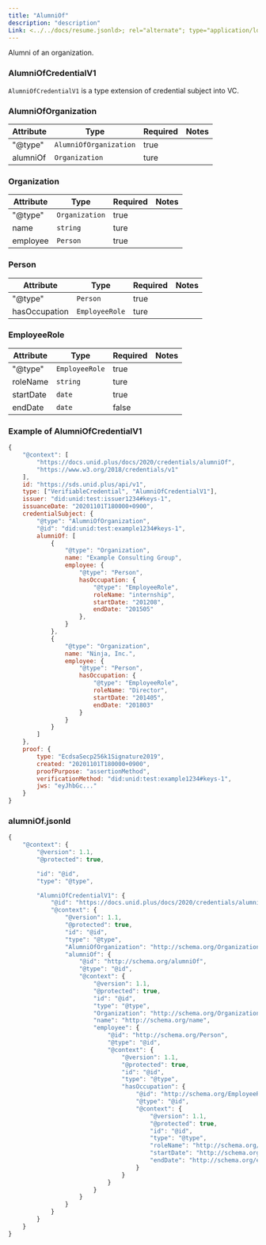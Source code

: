 ```yaml
---
title: "AlumniOf"
description: "description"
Link: <../../docs/resume.jsonld>; rel="alternate"; type="application/ld+json"
---
```


Alumni of an organization.

### AlumniOfCredentialV1

`AlumniOfCredentialV1` is a type extension of credential subject into VC.

### AlumniOfOrganization

| Attribute | Type | Required | Notes |
| ---- | ---- | ---- | ---- |
| "@type" | `AlumniOfOrganization` | true ||
| alumniOf | `Organization` | ture ||

### Organization

| Attribute | Type | Required | Notes |
| ---- | ---- | ---- | ---- |
| "@type" | `Organization` | true ||
| name | `string` | ture ||
| employee | `Person` | true ||

### Person

| Attribute | Type | Required | Notes |
| ---- | ---- | ---- | ---- |
| "@type" | `Person` | true ||
| hasOccupation | `EmployeeRole` | ture ||

### EmployeeRole

| Attribute | Type | Required | Notes |
| ---- | ---- | ---- | ---- |
| "@type" | `EmployeeRole` | true ||
| roleName | `string` | ture ||
| startDate | `date` | true ||
| endDate | `date` | false ||

### Example of AlumniOfCredentialV1

```js
{
    "@context": [
        "https://docs.unid.plus/docs/2020/credentials/alumniOf",
        "https://www.w3.org/2018/credentials/v1"
    ],
    id: "https://sds.unid.plus/api/v1",
    type: ["VerifiableCredential", "AlumniOfCredentialV1"],
    issuer: "did:unid:test:issuer1234#keys-1",
    issuanceDate: "20201101T180000+0900",
    credentialSubject: {
        "@type": "AlumniOfOrganization",
        "@id": "did:unid:test:example1234#keys-1",
        alumniOf: [
            {
                "@type": "Organization",
                name: "Example Consulting Group",
                employee: {
                    "@type": "Person",
                    hasOccupation: {
                        "@type": "EmployeeRole",
                        roleName: "internship",
                        startDate: "201208",
                        endDate: "201505"
                    },
                }
            },
            {
                "@type": "Organization",
                name: "Ninja, Inc.",
                employee: {
                    "@type": "Person",
                    hasOccupation: {
                        "@type": "EmployeeRole",
                        roleName: "Director",
                        startDate: "201405",
                        endDate: "201803"
                    }
                }
            }
        ]
    },
    proof: {
        type: "EcdsaSecp256k1Signature2019",
        created: "20201101T180000+0900",
        proofPurpose: "assertionMethod",
        verificationMethod: "did:unid:test:example1234#keys-1",
        jws: "eyJhbGc..."
    }
}
```

### alumniOf.jsonld

```js
{
    "@context": {
        "@version": 1.1,
        "@protected": true,

        "id": "@id",
        "type": "@type",

        "AlumniOfCredentialV1": {
            "@id": "https://docs.unid.plus/docs/2020/credentials/alumniOf#AlumniOfCredentialV1",
            "@context": {
                "@version": 1.1,
                "@protected": true,
                "id": "@id",
                "type": "@type",
                "AlumniOfOrganization": "http://schema.org/Organization",
                "alumniOf": {
                    "@id": "http://schema.org/alumniOf",
                    "@type": "@id",
                    "@context": {
                        "@version": 1.1,
                        "@protected": true,
                        "id": "@id",
                        "type": "@type",
                        "Organization": "http://schema.org/Organization",
                        "name": "http://schema.org/name",
                        "employee": {
                            "@id": "http://schema.org/Person",
                            "@type": "@id",
                            "@context": {
                                "@version": 1.1,
                                "@protected": true,
                                "id": "@id",
                                "type": "@type",
                                "hasOccupation": {
                                    "@id": "http://schema.org/EmployeeRole",
                                    "@type": "@id",
                                    "@context": {
                                        "@version": 1.1,
                                        "@protected": true,
                                        "id": "@id",
                                        "type": "@type",
                                        "roleName": "http://schema.org/roleName",
                                        "startDate": "http://schema.org/startDate",
                                        "endDate": "http://schema.org/endDate"
                                    }
                                }
                            }
                        }
                    }
                }
            }
        }
    }
}
```
